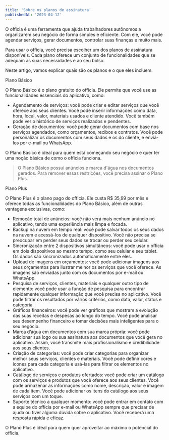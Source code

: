 ```yaml
---
title: 'Sobre os planos de assinatura'
publishedAt: '2023-04-12'
---
```


O officia é uma ferramenta que ajuda trabalhadores autônomos a organizarem seu negócio de forma
simples e eficiente. Com ele, você pode agendar serviços, gerar documentos, controlar suas finanças
e muito mais.

Para usar o officia, você precisa escolher um dos planos de assinatura disponíveis. Cada plano
oferece um conjunto de funcionalidades que se adequam às suas necessidades e ao seu bolso.

Neste artigo, vamos explicar quais são os planos e o que eles incluem.

<Heading id="free">Plano Básico</Heading>

O Plano Básico é o plano gratuito do officia. Ele permite que você use as funcionalidades essenciais
do aplicativo, como:

-   Agendamento de serviços: você pode criar e editar serviços que você oferece aos seus clientes.
    Você pode inserir informações como data, hora, local, valor, materiais usados e cliente
    atendido. Você também pode ver o histórico de serviços realizados e pendentes.
-   Geração de documentos: você pode gerar documentos com base nos serviços agendados, como
    orçamentos, recibos e contratos. Você pode personalizar os documentos com seus dados e os do
    cliente, e enviá-los por e-mail ou WhatsApp.

O Plano Básico é ideal para quem está começando seu negócio e quer ter uma noção básica de como o
officia funciona.

> O Plano Básico possui anúncios e marca d'água nos documentos gerados. Para remover essas
> restrições, você precisa assinar o Plano Plus.

Plano Plus

O Plano Plus é o plano pago do officia. Ele custa R$ 35,99 por mês e oferece todas as
funcionalidades do Plano Básico, além de outras vantagens exclusivas, como:

-   Remoção total de anúncios: você não verá mais nenhum anúncio no aplicativo, tendo uma
    experiência mais limpa e focada.
-   Backup na nuvem em tempo real: você pode salvar todos os seus dados na nuvem e acessá-los de
    qualquer dispositivo. Você não precisa se preocupar em perder seus dados se trocar ou perder seu
    celular.
-   Sincronização entre 2 dispositivos simultâneos: você pode usar o officia em dois dispositivos ao
    mesmo tempo, como seu celular e seu tablet. Os dados são sincronizados automaticamente entre
    eles.
-   Upload de imagens em orçamentos: você pode adicionar imagens aos seus orçamentos para ilustrar
    melhor os serviços que você oferece. As imagens são enviadas junto com os documentos por e-mail
    ou WhatsApp.
-   Pesquisa de serviços, clientes, materiais e qualquer outro tipo de elemento: você pode usar a
    função de pesquisa para encontrar rapidamente qualquer informação que você precisa no
    aplicativo. Você pode filtrar os resultados por vários critérios, como data, valor, status e
    categoria.
-   Gráficos financeiros: você pode ver gráficos que mostram a evolução das suas receitas e despesas
    ao longo do tempo. Você pode analisar seu desempenho financeiro e tomar decisões mais
    inteligentes para o seu negócio.
-   Marca d’água em documentos com sua marca própria: você pode adicionar sua logo ou sua assinatura
    aos documentos que você gera no aplicativo. Assim, você transmite mais profissionalismo e
    credibilidade aos seus clientes.
-   Criação de categorias: você pode criar categorias para organizar melhor seus serviços, clientes
    e materiais. Você pode definir cores e ícones para cada categoria e usá-las para filtrar os
    elementos no aplicativo.
-   Catálogo de serviços e produtos ofertados: você pode criar um catálogo com os serviços e
    produtos que você oferece aos seus clientes. Você pode armazenar as informações como nome,
    descrição, valor e imagem de cada item. Você pode adicionar os itens do catálogo aos seus
    serviços com um toque.
-   Suporte técnico a qualquer momento: você pode entrar em contato com a equipe do officia por
    e-mail ou WhatsApp sempre que precisar de ajuda ou tiver alguma dúvida sobre o aplicativo. Você
    receberá uma resposta rápida e eficaz.

O Plano Plus é ideal para quem quer aproveitar ao máximo o potencial do officia.
